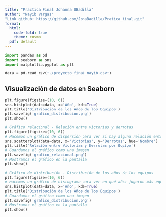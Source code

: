 ---
title: "Practica Final Johanna UBadilla"
author: "Nayib Vargas"
"Link github: https://github.com/JohaBadilla/Pratica_final.git"
format: 
  html:
    code-fold: true
    theme: cosmo
  pdf: default
---
```{python}
import pandas as pd
import seaborn as sns
import matplotlib.pyplot as plt

data = pd.read_csv("./proyecto_final_nayib.csv")

```


## Visualización de datos en Seaborn


```{python}
plt.figure(figsize=(10, 6))
sns.histplot(data=data, x='Año', kde=True)
plt.title('Distribución de los Años de los Equipos')
plt.savefig('grafico_distribucion.png')
plt.show()
```


```{python}
# Gráfico relacional - Relación entre victorias y derrotas
plt.figure(figsize=(10, 6))
# Hacemos un gráfico de dispersión para ver si hay alguna relación entre las victorias y derrotas de los equipos
sns.scatterplot(data=data, x='Victorias', y='Derrotas', hue='Nombre')
plt.title('Relación entre Victorias y Derrotas por Equipo')
# Guardamos el gráfico como una imagen
plt.savefig('grafico_relacional.png')
# Mostramos el gráfico en la pantalla
plt.show()
```

```{python}
# Gráfico de distribución - Distribución de los años de los equipos
plt.figure(figsize=(10, 6))
# Hacemos un gráfico de histograma para ver en qué años jugaron más equipos
sns.histplot(data=data, x='Año', kde=True)
plt.title('Distribución de los Años de los Equipos')
# Guardamos el gráfico como una imagen
plt.savefig('grafico_distribucion.png')
# Mostramos el gráfico en la pantalla
plt.show()
```